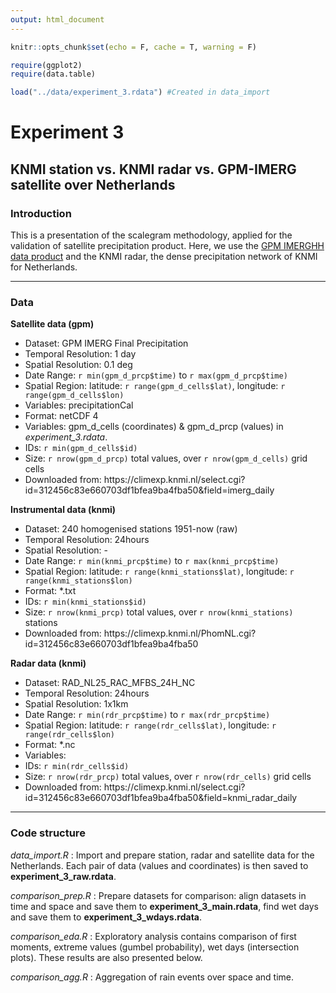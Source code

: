 ```yaml
---
output: html_document
---
```


```r
knitr::opts_chunk$set(echo = F, cache = T, warning = F)
```

```r
require(ggplot2)
require(data.table)

load("../data/experiment_3.rdata") #Created in data_import
```

# Experiment 3 

## KNMI station vs. KNMI radar vs. GPM-IMERG satellite over Netherlands

### Introduction

This is a presentation of the scalegram methodology, applied for the validation of satellite precipitation product. Here, we use the [GPM IMERGHH data product](https://disc.gsfc.nasa.gov/datasets/GPM_3IMERGDF_V05/summary) and the KNMI radar, the dense precipitation network of KNMI for Netherlands.

***

### Data

**Satellite data (gpm)**

* Dataset: GPM IMERG Final Precipitation 
* Temporal Resolution: 1 day
* Spatial Resolution: 0.1 deg
* Date Range: `r min(gpm_d_prcp$time)` to `r max(gpm_d_prcp$time)` 
* Spatial Region: latitude: `r range(gpm_d_cells$lat)`, longitude: `r range(gpm_d_cells$lon)`
* Variables: precipitationCal
* Format: netCDF 4
* Variables: gpm_d_cells (coordinates) & gpm_d_prcp (values) in _experiment_3.rdata_.
* IDs: `r min(gpm_d_cells$id)`
* Size: `r nrow(gpm_d_prcp)` total values, over `r nrow(gpm_d_cells)` grid cells
* Downloaded from: https://climexp.knmi.nl/select.cgi?id=312456c83e660703df1bfea9ba4fba50&field=imerg_daily 

**Instrumental data (knmi)**

* Dataset: 240 homogenised stations 1951-now (raw)
* Temporal Resolution: 24hours
* Spatial Resolution: -
* Date Range: `r min(knmi_prcp$time)` to `r max(knmi_prcp$time)` 
* Spatial Region: latitude: `r range(knmi_stations$lat)`, longitude: `r range(knmi_stations$lon)`
* Format: *.txt
* IDs: `r min(knmi_stations$id)`
* Size: `r nrow(knmi_prcp)` total values, over `r nrow(knmi_stations)` stations
* Downloaded from: https://climexp.knmi.nl/PhomNL.cgi?id=312456c83e660703df1bfea9ba4fba50

**Radar data (knmi)**

* Dataset: RAD_NL25_RAC_MFBS_24H_NC
* Temporal Resolution: 24hours
* Spatial Resolution: 1x1km
* Date Range: `r min(rdr_prcp$time)` to `r max(rdr_prcp$time)` 
* Spatial Region: latitude: `r range(rdr_cells$lat)`, longitude: `r range(rdr_cells$lon)`
* Format: *.nc
* Variables: 
* IDs: `r min(rdr_cells$id)`
* Size: `r nrow(rdr_prcp)` total values, over `r nrow(rdr_cells)` grid cells
* Downloaded from: https://climexp.knmi.nl/select.cgi?id=312456c83e660703df1bfea9ba4fba50&field=knmi_radar_daily

***

### Code structure

_data_import.R_ : Import and prepare station, radar and satellite data for the Netherlands. Each pair 
of data (values and coordinates) is then saved to **experiment_3_raw.rdata**.

_comparison_prep.R_ : Prepare datasets for comparison: align datasets in time and space and save them to **experiment_3_main.rdata**, find wet days
and save them to **experiment_3_wdays.rdata**.

_comparison_eda.R_ : Exploratory analysis contains comparison of first moments, extreme values (gumbel probability), wet days (intersection plots). These results are also presented below.

_comparison_agg.R_ : Aggregation of rain events over space and time.


